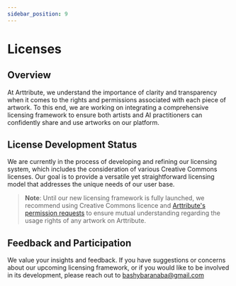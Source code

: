 ```yaml
---
sidebar_position: 9
---
```


# Licenses

## Overview

At Arttribute, we understand the importance of clarity and transparency when it comes to the rights and permissions associated with each piece of artwork. To this end, we are working on integrating a comprehensive licensing framework to ensure both artists and AI practitioners can confidently share and use artworks on our platform.

## License Development Status

We are currently in the process of developing and refining our licensing system, which includes the consideration of various Creative Commons licenses. Our goal is to provide a versatile yet straightforward licensing model that addresses the unique needs of our user base.

> **Note**: Until our new licensing framework is fully launched, we recommend using Creative Commons licence and [Arttribute's permission requests](/permission-request) to ensure mutual understanding regarding the usage rights of any artwork on Arttribute.

## Feedback and Participation

We value your insights and feedback. If you have suggestions or concerns about our upcoming licensing framework, or if you would like to be involved in its development, please reach out to [bashybaranaba@gmail.com ](mailto:bashybaranaba@gmail.com)
